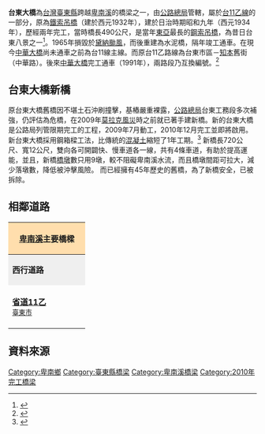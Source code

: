 {{coord|22.792064|121.144576|display=title|format=dms|scale:10000}}
{{Infobox_Bridge
|bridge_name  = 台東大橋
|image        = P50104-142426.jpg
|image_size   = 300px
|caption      = 2010年完工的新台東大橋
|official_name= 台東大橋
|carries      = {{Jct|country=TWN|PH|11b}}
|crosses      = [[卑南溪|卑南溪]]
|locale       = [[台東市|台東市]]、[[卑南鄉|卑南鄉]]界
|maint        = [[交通部公路總局|交通部公路總局]]
|length       = {{Convert|1150.1|m|ft|0}}
|width        = {{Convert|12|m|ft|0}}
|design       = [[鋼筋|鋼筋]][[混凝土|混凝土]]橋（1965年舊橋） <br>鋼箱樑橋（2010年新橋）
|open         = 1934年（日治吊橋） <br> 1965年（水泥橋） <br> 2010年12月（鋼箱樑橋）
|closed       = 1965年（民國54年毀於黛納颱風，後改建為水泥橋）
|coordinates  = {{coord|22.792064|N|121.144576|E|scale:10000}}
}}

'''台東大橋'''為[[台灣|台灣]][[臺東縣|臺東縣]]跨越[[卑南溪|卑南溪]]的橋梁之一，由[[公路總局|公路總局]]管轄，屬於[[台11線|台11乙線]]的一部分，原為[[悬索桥|鐵索吊橋]]（建於西元1932年），建於日治時期昭和九年（西元1934年），歷經兩年完工，當時橋長490公尺，是當年[[東亞|東亞]]最長的[[悬索桥|鋼索吊橋]]，為昔日台東八景之一<ref>{{cite web |url=https://www.ptt.cc/bbs/Road/M.1291564185.A.245.html |title=新台東大橋即將完工|date=2010-09 |accessdate=2010-09 }}</ref>。1965年損毀於[[黛納颱風|黛納颱風]]，而後重建為水泥橋，隔年竣工通車。在現今[[中華大橋|中華大橋]]尚未通車之前為台11線主線。而原台11乙路線為台東市區－[[知本|知本]]舊街（中華路）。後來[[中華大橋|中華大橋]]完工通車（1991年），兩路段乃互換編號。<ref>{{cite web |url=https://zh.wikipedia.org/wiki/%E5%8F%B011%E7%B7%9A#.E4.B9.99.E7.B7.9A |title=中華民國台灣省道 台11線 }}</ref>

== 台東大橋新橋 ==

原台東大橋舊橋因不堪土石沖刷撞擊，基樁嚴重裸露，[[公路總局|公路總局]]台東工務段多次補強，仍評估為危橋，在2009年[[莫拉克颱風|莫拉克風災]]時之前就已著手建新橋。新的台東大橋是公路局列管限期完工的工程，2009年7月動工，2010年12月完工並即將啟用。新台東大橋採用鋼箱樑工法，比傳統的[[混凝土|混凝土]]縮短了1年工期。<ref>{{cite web |url=http://news.ltn.com.tw/news/local/paper/389393 |title=自由時報〈南部〉4線鋼骨 新台東大橋年底通車|date=2010-04-20 |accessdate=2010-04-20 }}</ref>
新橋長720公尺、寬12公尺，雙向各可開闢快、慢車道各一線，共有4條車道，有助於提高運能，並且，新橋[[橋墩|橋墩]]數只用9墩，較不阻礙卑南溪水流，而且橋墩間距可拉大，減少落墩數，降低被沖擊風險。
而已經擁有45年歷史的舊橋，為了新橋安全，已被拆除。

== 相鄰道路 ==

{|  class="toccolours" border="1" cellpadding="4" style="margin: 0 auto; border-collapse: collapse; text-align: center; white-space:nowrap;"
|-  



! colspan="3" style="background: #ffdead;" | '''[[卑南溪|卑南溪]]主要橋樑'''

|-
| style="background: #efefef;" | '''西行道路'''
| colspan="1" style= "background: #efefef;"    |'''[[卑南溪|卑南溪]]'''
| style="background: #efefef;" | '''東行道路'''
|-
| style="width:140px; height:88px; color: #A9A9A9;" |  '''[[台11線|省道11乙]]'''<br /><small>[[臺東市|臺東市]]</small>

| style="width:200px; height:75px;" | '''台東大橋'''<br /><small>''往''</small><br /><small>''←[[臺東市|臺東市]]　　　　[[卑南鄉|卑南鄉]]→''</small>
| style="width:140px; height:75px;" | '''[[台11線|省道11乙]]'''<br /><small>[[卑南鄉|卑南鄉]]</small>

{| border="0"

|}
|}


== 資料來源 ==
<div class="references-small">
<references />
</div>

[[Category:卑南鄉|Category:卑南鄉]]
[[Category:臺東縣橋梁|Category:臺東縣橋梁]]
[[Category:卑南溪橋梁|Category:卑南溪橋梁]]
[[Category:2010年完工橋梁|Category:2010年完工橋梁]]